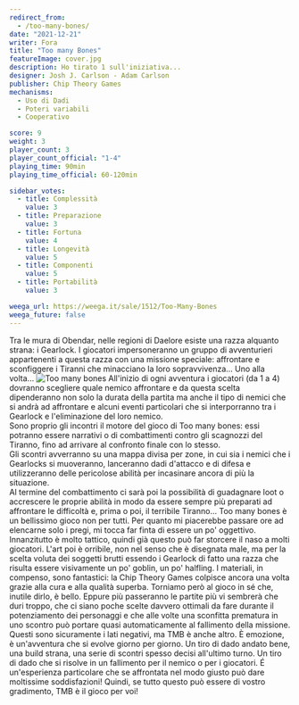```yaml
---
redirect_from:
  - /too-many-bones/
date: "2021-12-21"
writer: Fora
title: "Too many Bones"
featureImage: cover.jpg
description: Ho tirato 1 sull'iniziativa...
designer: Josh J. Carlson - Adam Carlson
publisher: Chip Theory Games
mechanisms:
  - Uso di Dadi
  - Poteri variabili
  - Cooperativo

score: 9
weight: 3
player_count: 3
player_count_official: "1-4"
playing_time: 90min
playing_time_official: 60-120min

sidebar_votes:
  - title: Complessità
    value: 3
  - title: Preparazione
    value: 3
  - title: Fortuna
    value: 4
  - title: Longevità
    value: 5
  - title: Componenti
    value: 5
  - title: Portabilità
    value: 3

weega_url: https://weega.it/sale/1512/Too-Many-Bones
weega_future: false
---
```


<Setting>
  Tra le mura di Obendar, nelle regioni di Daelore esiste una razza alquanto
  strana: i Gearlock. I giocatori impersoneranno un gruppo di avventurieri
  appartenenti a questa razza con una missione speciale: affrontare e
  sconfiggere i Tiranni che minacciano la loro sopravvivenza… Uno alla volta...
</Setting>

<img src="./game1.jpg" alt="Too many bones" />

<Rules>
  All'inizio di ogni avventura i giocatori (da 1 a 4) dovranno scegliere quale
  nemico affrontare e da questa scelta dipenderanno non solo la durata della
  partita ma anche il tipo di nemici che si andrà ad affrontare e alcuni eventi
  particolari che si interporranno tra i Gearlock e l'eliminazione del loro
  nemico. <br />
  Sono proprio gli incontri il motore del gioco di Too many bones: essi potranno
  essere narrativi o di combattimenti contro gli scagnozzi del Tiranno, fino ad arrivare
  al confronto finale con lo stesso. <br />
  Gli scontri avverranno su una mappa divisa per zone, in cui sia i nemici che i
  Gearlocks si muoveranno, lanceranno dadi d'attacco e di difesa e utilizzeranno
  delle pericolose abilità per incasinare ancora di più la situazione. <br />
  Al termine del combattimento ci sarà poi la possibilità di guadagnare loot o accrescere
  le proprie abilità in modo da essere sempre più preparati ad affrontare le difficoltà
  e, prima o poi, il terribile Tiranno...
</Rules>

<Feedback>
  Too many bones è un bellissimo gioco non per tutti. Per quanto mi piacerebbe
  passare ore ad elencarne solo i pregi, mi tocca far finta di essere un po'
  oggettivo. Innanzitutto è molto tattico, quindi già questo può far storcere il
  naso a molti giocatori. L'art poi è orribile, non nel senso che è disegnata
  male, ma per la scelta voluta dei soggetti brutti essendo i Gearlock di fatto
  una razza che risulta essere visivamente un po' goblin, un po' halfling. I
  materiali, in compenso, sono fantastici: la Chip Theory Games colpisce ancora
  una volta grazie alla cura e alla qualità superba. Torniamo però al gioco in
  sé che, inutile dirlo, è bello. Eppure più passeranno le partite più vi
  sembrerà che duri troppo, che ci siano poche scelte davvero ottimali da fare
  durante il potenziamento dei personaggi e che alle volte una sconfitta
  prematura in uno scontro può portare quasi automaticamente al fallimento della
  missione. Questi sono sicuramente i lati negativi, ma TMB è anche altro. È
  emozione, è un'avventura che si evolve giorno per giorno. Un tiro di dado
  andato bene, una build strana, una serie di scontri spesso decisi all'ultimo
  turno. Un tiro di dado che si risolve in un fallimento per il nemico o per i
  giocatori. É un'esperienza particolare che se affrontata nel modo giusto può
  dare moltissime soddisfazioni! Quindi, se tutto questo può essere di vostro
  gradimento, TMB è il gioco per voi!
</Feedback>

<Instagram id="CXvkb8GgNqF" />
